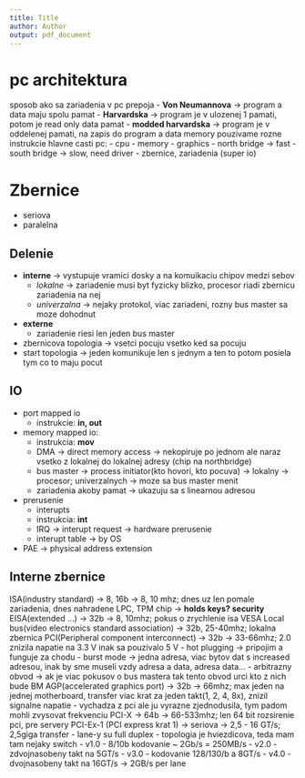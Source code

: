 ```yaml
---
title: Title
author: Author
output: pdf_document
---
```


# pc architektura
sposob ako sa zariadenia v pc prepoja
- **Von Neumannova** -> program a data maju spolu pamat
- **Harvardska** -> program je v ulozenej 1 pamati, potom je read only data pamat
- **modded harvardska** -> program je v oddelenej pamati, na zapis do program a data memory pouzivame rozne instrukcie
hlavne casti pc:
- cpu
- memory
- graphics
- north bridge -> fast
- south bridge -> slow, need driver
- zbernice, zariadenia (super io)

# Zbernice
- seriova
- paralelna

## Delenie
- **interne** -> vystupuje vramici dosky a na komuikaciu chipov medzi sebov
    - *lokalne* -> zariadenie musi byt fyzicky blizko, procesor riadi zbernicu zariadenia na nej
    - *univerzalna* -> nejaky protokol, viac zariadeni, rozny bus master sa moze dohodnut
- **externe**
    - zariadenie riesi len jeden bus master
- zbernicova topologia -> vsetci pocuju vsetko ked sa pocuju
- start topologia -> jeden komunikuje len s jednym a ten to potom posiela tym co to maju pocut

## IO
- port mapped io
    - instrukcie: **in, out**
- memory mapped io:
    - instrukcia: **mov**
    - DMA -> direct memory access -> nekopiruje po jednom ale naraz vsetko z lokalnej do lokalnej adresy (chip na northbridge)
    - bus master -> process initiator(kto hovori, kto pocuva) -> lokalny -> procesor; univerzalnych -> moze sa bus master menit
    - zariadenia akoby pamat -> ukazuju sa s linearnou adresou
- prerusenie
    - interupts
    - instrukcia: **int**
    - IRQ -> interupt request -> hardware prerusenie
    - interupt table -> by OS
- PAE -> physical address extension

## Interne zbernice
ISA(industry standard) -> 8, 16b -> 8, 10 mhz; dnes uz len pomale zariadenia, dnes nahradene LPC, TPM chip -> **holds keys? security**
EISA(extended ...) -> 32b -> 8, 10mhz; pokus o zrychlenie isa
VESA Local bus(video electronics standard association) -> 32b, 25-40mhz; lokalna zbernica
PCI(Peripheral component interconnect) -> 32b -> 33-66mhz; 2.0 znizila napatie na 3.3 V inak sa pouzivalo 5 V
    - hot plugging -> pripojim a funguje za chodu
    - burst mode -> jedna adresa, viac bytov dat s increased adresou, inak by sme museli vzdy adresa a data, adresa data...
    - arbitrazny obvod -> ak je viac pokusov o bus mastera tak tento obvod urci kto z nich bude BM
AGP(accelerated graphics port) -> 32b -> 66mhz; max jeden na jednej motherboard, transfer viac krat za jeden takt(1, 2, 4, 8x), znizil signalne napatie
    - vychadza z pci ale ju vyrazne zjednodusila, tym padom mohli zvysovat frekvenciu
PCI-X -> 64b -> 66-533mhz; len 64 bit rozsirenie pci, pre servery
PCI-Ex-1 (PCI express krat 1) -> seriova -> 2,5 - 16 GT/s; 2,5giga transfer
    - lane-y su full duplex
    - topologia je hviezdicova, teda mam tam nejaky switch
    - v1.0 - 8/10b kodovanie ~ 2Gb/s = 250MB/s
    - v2.0 - zdvojnasobeny takt na 5GT/s
    - v3.0 - kodovanie 128/130/b a 8GT/s
    - v4.0 - dvojnasobeny takt na 16GT/s -> 2GB/s per lane
